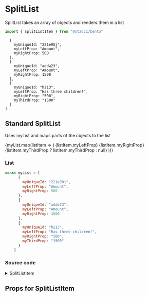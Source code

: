 
<Meta title="components/Lists/SplitList" component={splitListItem}/>

# SplitList
SplitList takes an array of objects and renders them in a list

```javascript
import { splitListItem } from "@staccx/bento"
```

      {
        myUniqueId: "221e98j",
        myLeftProp: "Amount",
        myRightProp: 500
      },
      {
        myUniqueId: "addw23",
        myLeftProp: "Amount",
        myRightProp: 1500
      },
      {
        myUniqueId: "h213",
        myLeftProp: "Has three children!",
        myRightProp: "500",
        myThirdProp: "1500"
      }
    ]


## Standard SplitList
Uses myList and maps parts of the objects to the list

<Preview>
  <Story name="standard">
        <List>
          {myList.map(listItem => (
            <splitListItem key={listItem.myUniqueId}>
              {listItem.myLeftProp}
              {listItem.myRightProp}
              {listItem.myThirdProp ? listItem.myThirdProp : null}
            </splitListItem>
          ))}
       </List>
   </Story>
</Preview>


### List
```javascript
const myList = [
      {
        myUniqueId: "221e98j",
        myLeftProp: "Amount",
        myRightProp: 500
      },
      {
        myUniqueId: "addw23",
        myLeftProp: "Amount",
        myRightProp: 1500
      },
      {
        myUniqueId: "h213",
        myLeftProp: "Has three children!",
        myRightProp: "500",
        myThirdProp: "1500"
      }
    ]
```

### Source code
<details><summary>SplitListItem</summary>
<p>

```bash
import React from "react"
import PropTypes from "prop-types"
import styled from "styled-components"
import {
  spacing,
  fontFamily,
  font,
  color,
  applyVariants,
  commonPropTypes
} from "../../../theming"
import themeProps from "./SplitListItem.themeProps"
import { componentCreateFactory } from "../../../theming/utils/createVariantsFunctionFactory"

const SplitListItem = ({ children, className, ...restProps }) => {
  if (React.Children.count(children) > 2) {
    console.warn(
      "SplitListItem exceeded max children: Can only contain 2 children. Others will be omitted."
    )
  }
  return (
    <ListItem className={className} {...restProps}>
      {React.Children.map(children, (child, index) => {
        return index <= 1 ? <span>{child}</span> : null
      })}
    </ListItem>
  )
}

const ListItem = styled.li`
  position: relative;
  display: flex;
  justify-content: space-between;
  align-items: center;
  list-style: none;
  border-bottom: 1px solid ${color.line};
  padding: ${spacing.tiny} ${spacing.medium};
  font-size: ${font.base};
  font-family: ${fontFamily.body()};

  &:last-child {
    border-bottom: none;
  }
  ${applyVariants(themeProps.listItem)};
`

SplitListItem.defaultProps = {
  className: ""
}

SplitListItem.propTypes = {
  children: commonPropTypes.children.isRequired,
  className: PropTypes.string
}
SplitListItem.themeProps = themeProps
SplitListItem.createVariants = componentCreateFactory(SplitListItem)

export default SplitListItem

```

</p>
</details>

## Props for SplitListItem
<Props of={splitListItem} />
